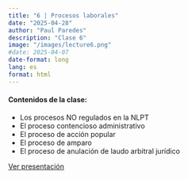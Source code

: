 ```yaml
---
title: "6 | Procesos laborales"
date: "2025-04-28"
author: "Paul Paredes"
description: "Clase 6"
image: "/images/lecture6.png"
#date: 2025-04-07
date-format: long
lang: es
format: html
---
```


<div class="mt-4">
  <h4>Contenidos de la clase:</h4>
  <ul>
    <li>Los procesos NO regulados en la NLPT</li>
    <li>El proceso contencioso administrativo</li>
    <li>El proceso de acción popular</li>
    <li>El proceso de amparo</li>
    <li>El proceso de anulación de laudo arbitral jurídico</li>
  </ul>
</div> 

<div class="text-center">
  <p></p>
  
  <a href="../xaringan/2025-06-PROCESOS-LABORALES-NO-NLPT.html" class="btn btn-primary btn-lg">
    <i class="fa-solid fa-presentation"></i> Ver presentación
  </a>
</div>

<!--

<div class="text-center">
  <p></p>
  
  <a href="../xaringan/2025-04-COMPETENCIA-P.html" class="btn btn-primary btn-lg">
    <i class="fa-solid fa-presentation"></i> Ver presentación
  </a>
</div>


<div class="mt-4">
  <h4>Casos</h4>
</div> 



<div class="text-center">
  <p></p>
  
  <a href="../xaringan/2025-04-COMPETENCIA-CASOS.html" class="btn btn-primary btn-lg">
    <i class="fa-solid fa-presentation"></i> Ver presentación
  </a>
</div>

-->

